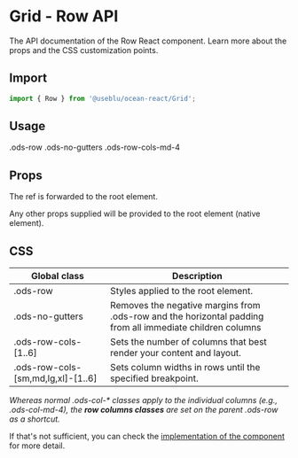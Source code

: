 
<Meta title="Components/Grid/Row" component={Row} />

# Grid - Row API

The API documentation of the Row React component. Learn more about the props and the CSS customization points.

## Import

```javascript
import { Row } from '@useblu/ocean-react/Grid';
```

## Usage

<Canvas withSource="open">
  <Story name="Usage">
    <Row noGutters md="4">
      .ods-row .ods-no-gutters .ods-row-cols-md-4
    </Row>
  </Story>
</Canvas>

## Props

<ArgsTable of="." />

The ref is forwarded to the root element.

Any other props supplied will be provided to the root element (native element).

## CSS

| Global class                       | Description                                                                                               |
| ---------------------------------- | --------------------------------------------------------------------------------------------------------- |
| .ods-row                           | Styles applied to the root element.                                                                       |
| .ods-no-gutters                    | Removes the negative margins from .ods-row and the horizontal padding from all immediate children columns |
| .ods-row-cols-[1..6]               | Sets the number of columns that best render your content and layout.                                      |
| .ods-row-cols-[sm,md,lg,xl]-[1..6] | Sets column widths in rows until the specified breakpoint.                                                |

_Whereas normal .ods-col-\* classes apply to the individual columns (e.g., .ods-col-md-4), the **row columns classes** are set on the parent .ods-row as a shortcut._

If that's not sufficient, you can check the [implementation of the component](https://github.com/Pagnet/ocean-ds-web/blob/master/packages/ocean-react/src/Grid/Row.tsx) for more detail.
